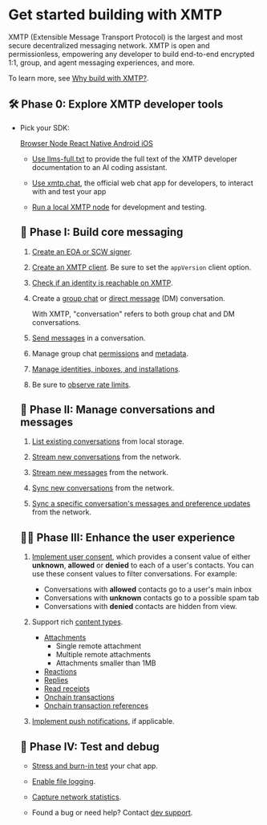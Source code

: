 # Get started building with XMTP

XMTP (Extensible Message Transport Protocol) is the largest and most secure decentralized messaging network. XMTP is open and permissionless, empowering any developer to build end-to-end encrypted 1:1, group, and agent messaging experiences, and more.

To learn more, see [Why build with XMTP?](/chat-apps/intro/why-xmtp).

## 🛠️ Phase 0: Explore XMTP developer tools

- Pick your SDK:

  <style>

{`

/_Inline styles instead of styles.css bc vocs
search bug doesn't allow imports_/
.sdk-buttons {
display: flex;
gap: 20px;
flex-wrap: wrap;
margin: 20px 0;
}

.sdk-button {
padding: 8px 16px;
background-color: #4F46E5;
border-radius: 5px;
text-decoration: none;
color: #ffffff;
font-weight: 400;
transition: all 0.2s;
}

.sdk-button:hover {
background-color: #4338CA;
}

`}

  </style>

<div className="sdk-buttons">
  <a href="/chat-apps/sdks/browser" className="sdk-button">
    Browser
  </a>
  <a href="/chat-apps/sdks/node" className="sdk-button">
    Node
  </a>
  <a href="/chat-apps/sdks/react-native" className="sdk-button">
    React Native
  </a>
  <a href="/chat-apps/sdks/android" className="sdk-button">
    Android
  </a>
  <a href="/chat-apps/sdks/ios" className="sdk-button">
    iOS
  </a>
</div>

- [Use llms-full.txt](/chat-apps/intro/build-with-llms) to provide the full text of the XMTP developer documentation to an AI coding assistant.

- [Use xmtp.chat](https://xmtp.chat), the official web chat app for developers, to interact with and test your app

- [Run a local XMTP node](https://github.com/xmtp/xmtp-local-node/tree/main) for development and testing.

## 💬 Phase I: Build core messaging

1. [Create an EOA or SCW signer](/chat-apps/core-messaging/create-a-signer).

2. [Create an XMTP client](/chat-apps/core-messaging/create-a-client). Be sure to set the `appVersion` client option.

3. [Check if an identity is reachable on XMTP](/chat-apps/core-messaging/create-conversations#check-if-an-identity-is-reachable).

4. Create a [group chat](/chat-apps/core-messaging/create-conversations) or [direct message](/chat-apps/core-messaging/create-conversations) (DM) conversation.

   With XMTP, "conversation" refers to both group chat and DM conversations.

5. [Send messages](/chat-apps/core-messaging/send-messages) in a conversation.

6. Manage group chat [permissions](/chat-apps/core-messaging/group-permissions) and [metadata](/chat-apps/core-messaging/group-metadata).

7. [Manage identities, inboxes, and installations](/chat-apps/core-messaging/manage-inboxes).

8. Be sure to [observe rate limits](/chat-apps/core-messaging/rate-limits).

## 📩 Phase II: Manage conversations and messages

1. [List existing conversations](/chat-apps/list-stream-sync/list) from local storage.

2. [Stream new conversations](/chat-apps/list-stream-sync/stream) from the network.

3. [Stream new messages](/chat-apps/list-stream-sync/stream) from the network.

4. [Sync new conversations](/chat-apps/list-stream-sync/sync-and-syncall) from the network.

5. [Sync a specific conversation's messages and preference updates](/chat-apps/list-stream-sync/sync-and-syncall) from the network.

## 💅🏽 Phase III: Enhance the user experience

1. [Implement user consent](/chat-apps/user-consent/support-user-consent), which provides a consent value of either **unknown**, **allowed** or **denied** to each of a user's contacts. You can use these consent values to filter conversations. For example:
   - Conversations with **allowed** contacts go to a user's main inbox
   - Conversations with **unknown** contacts go to a possible spam tab
   - Conversations with **denied** contacts are hidden from view.

2. Support rich [content types](/chat-apps/content-types/content-types).
   - [Attachments](/chat-apps/content-types/attachments)
     - Single remote attachment
     - Multiple remote attachments
     - Attachments smaller than 1MB
   - [Reactions](/chat-apps/content-types/reactions)
   - [Replies](/chat-apps/content-types/replies)
   - [Read receipts](/chat-apps/content-types/read-receipts)
   - [Onchain transactions](/chat-apps/content-types/transactions)
   - [Onchain transaction references](/chat-apps/content-types/transaction-refs)

3. [Implement push notifications](/chat-apps/push-notifs/understand-push-notifs), if applicable.

## 🧪 Phase IV: Test and debug

- [Stress and burn-in test](/chat-apps/debug-your-app#xmtp-debug) your chat app.

- [Enable file logging](/chat-apps/debug-your-app#file-logging).

- [Capture network statistics](/chat-apps/debug-your-app#network-statistics).

- Found a bug or need help? Contact [dev support](/chat-apps/intro/dev-support).
